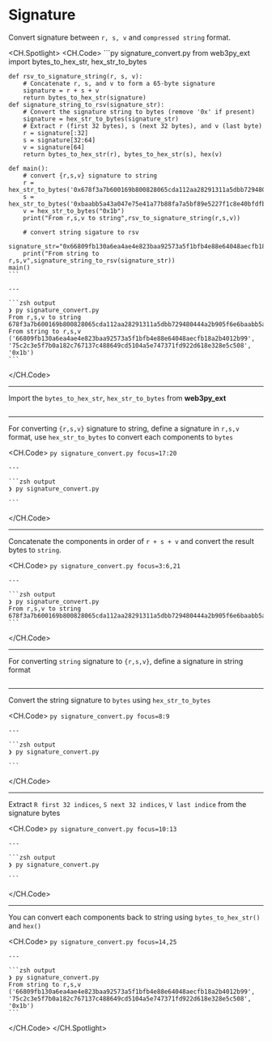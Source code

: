 # Signature

Convert signature between `r, s, v` and `compressed string` format.

<CH.Spotlight>
  <CH.Code>
    ```py signature_convert.py
    from web3py_ext import bytes_to_hex_str, hex_str_to_bytes

    def rsv_to_signature_string(r, s, v):
        # Concatenate r, s, and v to form a 65-byte signature
        signature = r + s + v
        return bytes_to_hex_str(signature)
    def signature_string_to_rsv(signature_str):
        # Convert the signature string to bytes (remove '0x' if present)
        signature = hex_str_to_bytes(signature_str)
        # Extract r (first 32 bytes), s (next 32 bytes), and v (last byte)
        r = signature[:32]
        s = signature[32:64]
        v = signature[64]
        return bytes_to_hex_str(r), bytes_to_hex_str(s), hex(v)

    def main():
        # convert {r,s,v} signature to string
        r = hex_str_to_bytes('0x678f3a7b600169b800828065cda112aa28291311a5dbb729480444a2b905f6e6')
        s = hex_str_to_bytes('0xbaabb5a43a047e75e41a77b88fa7a5bf89e5227f1c8e40bfdfbcceb8164521ed')
        v = hex_str_to_bytes("0x1b")
        print("From r,s,v to string",rsv_to_signature_string(r,s,v))

        # convert string sigature to rsv
        signature_str="0x66809fb130a6ea4ae4e823baa92573a5f1bfb4e88e64048aecfb18a2b4012b9975c2c3e5f7b0a182c767137c488649cd5104a5e747371fd922d618e328e5c5081b"
        print("From string to r,s,v",signature_string_to_rsv(signature_str))
    main()
    ```

    ---

    ```zsh output
    ❯ py signature_convert.py
    From r,s,v to string 678f3a7b600169b800828065cda112aa28291311a5dbb729480444a2b905f6e6baabb5a43a047e75e41a77b88fa7a5bf89e5227f1c8e40bfdfbcceb8164521ed1b
    From string to r,s,v ('66809fb130a6ea4ae4e823baa92573a5f1bfb4e88e64048aecfb18a2b4012b99', '75c2c3e5f7b0a182c767137c488649cd5104a5e747371fd922d618e328e5c508', '0x1b')
    ```
  </CH.Code>

  ---

  Import the `bytes_to_hex_str`, `hex_str_to_bytes` from **web3py_ext**

  ```py signature_convert.py focus=1
  ```

  ---

  For converting `{r,s,v}` signature to string, define a signature in `r,s,v` format, use `hex_str_to_bytes` to convert each components to `bytes`

  <CH.Code>
    ```py signature_convert.py focus=17:20
    ```

    ---

    ```zsh output
    ❯ py signature_convert.py

    ```
  </CH.Code>

  ---

  Concatenate the components in order of `r + s + v` and convert the result bytes to `string`.

  <CH.Code>
    ```py signature_convert.py focus=3:6,21
    ```

    ---

    ```zsh output
    ❯ py signature_convert.py
    From r,s,v to string 678f3a7b600169b800828065cda112aa28291311a5dbb729480444a2b905f6e6baabb5a43a047e75e41a77b88fa7a5bf89e5227f1c8e40bfdfbcceb8164521ed1b
    ```
  </CH.Code>

  ---

  For converting `string` signature to `{r,s,v}`, define a signature in string format

  ```py signature_convert.py focus=23:24
  ```

  ---

  Convert the string signature to `bytes` using `hex_str_to_bytes`

  <CH.Code>
    ```py signature_convert.py focus=8:9
    ```

    ---

    ```zsh output
    ❯ py signature_convert.py

    ```
  </CH.Code>

  ---

  Extract `R first 32 indices`, `S next 32 indices`, `V last indice` from the signature bytes

  <CH.Code>
    ```py signature_convert.py focus=10:13
    ```

    ---

    ```zsh output
    ❯ py signature_convert.py

    ```
  </CH.Code>

  ---

  You can convert each components back to string using `bytes_to_hex_str()` and `hex()`

  <CH.Code>
    ```py signature_convert.py focus=14,25
    ```

    ---

    ```zsh output
    ❯ py signature_convert.py
    From string to r,s,v ('66809fb130a6ea4ae4e823baa92573a5f1bfb4e88e64048aecfb18a2b4012b99', '75c2c3e5f7b0a182c767137c488649cd5104a5e747371fd922d618e328e5c508', '0x1b')
    ```
  </CH.Code>
</CH.Spotlight>
